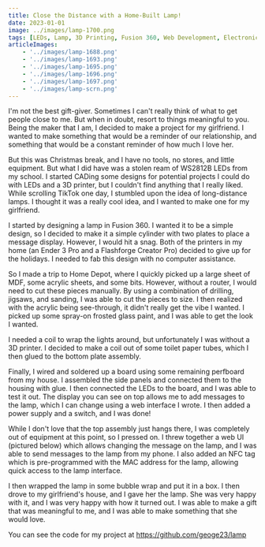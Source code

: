 ```yaml
---
title: Close the Distance with a Home-Built Lamp!
date: 2023-01-01
image: ../images/lamp-1700.png
tags: [LEDs, Lamp, 3D Printing, Fusion 360, Web Development, Electronics, Arduino, Long Distance, Long Distance Lamp, Long Distance Relationship, LDR, Beginner Projects, Beginner Arduino]
articleImages:
    - '../images/lamp-1688.png'
    - '../images/lamp-1693.png'
    - '../images/lamp-1695.png'
    - '../images/lamp-1696.png'
    - '../images/lamp-1697.png'
    - '../images/lamp-scrn.png'
---
```


I'm not the best gift-giver. Sometimes I can't really think of what to get people close to me. But when in doubt, resort to things meaningful to you. 
Being the maker that I am, I decided to make a project for my girlfriend. I wanted to make something that would be a reminder of our relationship, and 
something that would be a constant reminder of how much I love her.

But this was Christmas break, and I have no tools, no stores, and little equipment. But what I did have was a stolen ream of WS2812B LEDs from my school.
I started CADing some designs for potential projects I could do with LEDs and a 3D printer, but I couldn't find anything that I really liked. While 
scrolling TikTok one day, I stumbled upon the idea of long-distance lamps. I thought it was a really cool idea, and I wanted to make one for my girlfriend.

I started by designing a lamp in Fusion 360. I wanted it to be a simple design, so I decided to make it a simple cylinder with two plates to place a message
display. However, I would hit a snag. Both of the printers in my home (an Ender 3 Pro and a Flashforge Creator Pro) decided to give up for the holidays.
I needed to fab this design with no computer assistance. 

So I made a trip to Home Depot, where I quickly picked up a large sheet of MDF, some acrylic sheets, and some bits. However, without a router, I would need to
cut these pieces manually. By using a combination of drilling, jigsaws, and sanding, I was able to cut the pieces to size. I then realized with the acrylic
being see-through, it didn't really get the vibe I wanted. I picked up some spray-on frosted glass paint, and I was able to get the look I wanted.

<BlogImage src={props.articleImages[0]} caption="Spray-painting outside in the 11deg weather" style="width: 300px" />

I needed a coil to wrap the lights around, but unfortunately I was without a 3D printer. I decided to make a coil out of some toilet paper tubes, which I then
glued to the bottom plate assembly.

<BlogImage src={props.articleImages[2]} caption="My masterpiece" style="width: 250px" />

Finally, I wired and soldered up a board using some remaining perfboard from my house. I assembled the side panels and connected them to the housing with glue.
I then connected the LEDs to the board, and I was able to test it out. The display you can see on top allows me to add messages to the lamp, which I can change
using a web interface I wrote. I then added a power supply and a switch, and I was done!

<BlogImage src={props.articleImages[4]} caption="Testing the LEDs" style="width: 400px" />

While I don't love that the top assembly just hangs there, I was completely out of equipment at this point, so I pressed on. I threw together a web UI (pictured
below) which allows changing the message on the lamp, and I was able to send messages to the lamp from my phone. I also added an NFC tag which is pre-programmed
with the MAC address for the lamp, allowing quick access to the lamp interface. 

<BlogImage src={props.articleImages[5]} caption="The web interface" style="width: 250px" />

I then wrapped the lamp in some bubble wrap and put it in a box. I then drove to my girlfriend's house, and I gave her the lamp. She was very happy with it, and
I was very happy with how it turned out. I was able to make a gift that was meaningful to me, and I was able to make something that she would love.

You can see the code for my project at https://github.com/geoge23/lamp

